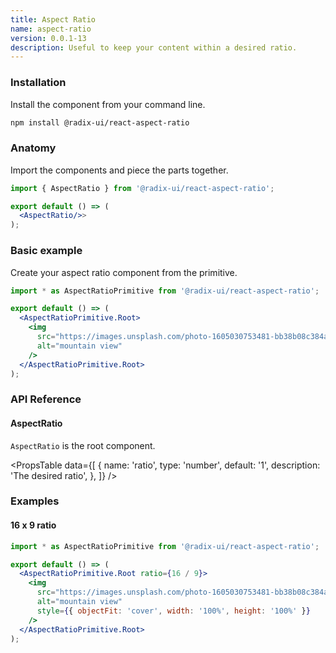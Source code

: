 ```yaml
---
title: Aspect Ratio
name: aspect-ratio
version: 0.0.1-13
description: Useful to keep your content within a desired ratio.
---
```


### Installation

Install the component from your command line.

```bash
npm install @radix-ui/react-aspect-ratio
```

### Anatomy

Import the components and piece the parts together.

```jsx
import { AspectRatio } from '@radix-ui/react-aspect-ratio';

export default () => (
  <AspectRatio/>>
);
```

### Basic example

Create your aspect ratio component from the primitive.

```jsx live manual
import * as AspectRatioPrimitive from '@radix-ui/react-aspect-ratio';

export default () => (
  <AspectRatioPrimitive.Root>
    <img
      src="https://images.unsplash.com/photo-1605030753481-bb38b08c384a?&auto=format&fit=crop&w=800&q=80"
      alt="mountain view"
    />
  </AspectRatioPrimitive.Root>
);
```

### API Reference

#### AspectRatio

`AspectRatio` is the root component.

<PropsTable
  data={[
    {
      name: 'ratio',
      type: 'number',
      default: '1',
      description: 'The desired ratio',
    },
  ]}
/>

### Examples

#### 16 x 9 ratio

```jsx live manual compact
import * as AspectRatioPrimitive from '@radix-ui/react-aspect-ratio';

export default () => (
  <AspectRatioPrimitive.Root ratio={16 / 9}>
    <img
      src="https://images.unsplash.com/photo-1605030753481-bb38b08c384a?&auto=format&fit=crop&w=800&q=80"
      alt="mountain view"
      style={{ objectFit: 'cover', width: '100%', height: '100%' }}
    />
  </AspectRatioPrimitive.Root>
);
```
